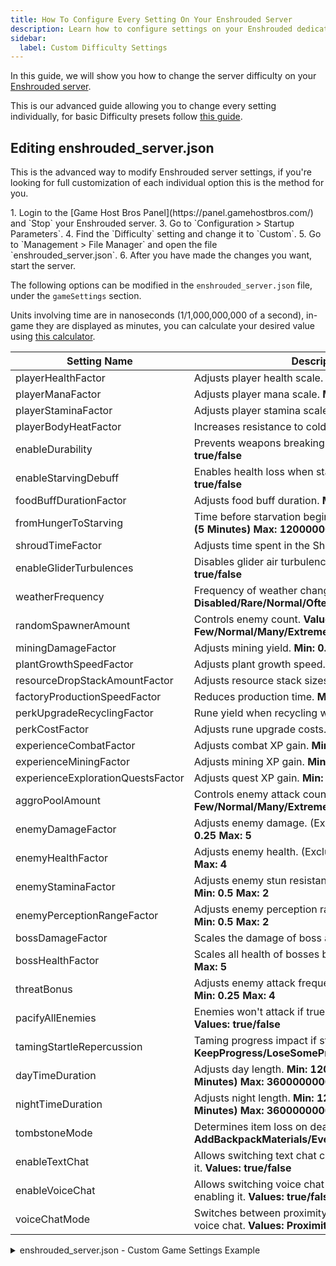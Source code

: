 ```yaml
---
title: How To Configure Every Setting On Your Enshrouded Server
description: Learn how to configure settings on your Enshrouded dedicated server with this comprehensive and easy-to-follow guide.
sidebar:
  label: Custom Difficulty Settings
---
```


In this guide, we will show you how to change the server difficulty on your [Enshrouded server](https://www.gamehostbros.com/enshrouded-server-hosting/). 

This is our advanced guide allowing you to change every setting individually, for basic Difficulty presets follow [this guide](/games/enshrouded/change-difficulty-presets/).

## Editing enshrouded_server.json

This is the advanced way to modify Enshrouded server settings, if you're looking for full customization of each individual option this is the method for you.

<Steps>
1. Login to the [Game Host Bros Panel](https://panel.gamehostbros.com/) and `Stop` your Enshrouded server.
3. Go to `Configuration > Startup Parameters`.
4. Find the `Difficulty` setting and change it to `Custom`.
5. Go to `Management > File Manager` and open the file `enshrouded_server.json`.
6. After you have made the changes you want, start the server. 
</Steps>

The following options can be modified in the `enshrouded_server.json` file, under the `gameSettings` section. 

Units involving time are in nanoseconds (1/1,000,000,000 of a second), in-game they are displayed as minutes, you can calculate your desired value using [this calculator](https://www.unitconverters.net/time/minute-to-nanosecond.htm).

| Setting Name                  | Description                                                                                 |
|-------------------------------|---------------------------------------------------------------------------------------------|
| playerHealthFactor            | Adjusts player health scale. **Min: 0.25 Max: 4**                                          |
| playerManaFactor              | Adjusts player mana scale. **Min: 0.25 Max: 4**                                            |
| playerStaminaFactor           | Adjusts player stamina scale. **Min: 0.25 Max: 4**                                         |
| playerBodyHeatFactor          | Increases resistance to cold. **Min: 0.5 Max: 2**                                          |
| enableDurability              | Prevents weapons breaking if false. **Values: true/false**                                 |
| enableStarvingDebuff          | Enables health loss when starving. **Values: true/false**                                  |
| foodBuffDurationFactor        | Adjusts food buff duration. **Min: 0.5 Max: 2**                                            |
| fromHungerToStarving          | Time before starvation begins. **Min: 300000000000 (5 Minutes) Max: 1200000000000 (20 minutes)** |
| shroudTimeFactor              | Adjusts time spent in the Shroud. **Min: 0.5 Max: 2**                                      |
| enableGliderTurbulences       | Disables glider air turbulence if false. **Values: true/false**                            |
| weatherFrequency              | Frequency of weather changes. **Values: Disabled/Rare/Normal/Often**                       |
| randomSpawnerAmount           | Controls enemy count. **Values: Few/Normal/Many/Extreme**                                  |
| miningDamageFactor            | Adjusts mining yield. **Min: 0.5 Max: 2**                                                 |
| plantGrowthSpeedFactor        | Adjusts plant growth speed. **Min: 0.25 Max: 2**                                           |
| resourceDropStackAmountFactor | Adjusts resource stack sizes. **Min: 0.25 Max: 2**                                         |
| factoryProductionSpeedFactor  | Reduces production time. **Min: 0.25 Max: 2**                                             |
| perkUpgradeRecyclingFactor    | Rune yield when recycling weapons. **Min: 0 Max: 1**                                      |
| perkCostFactor                | Adjusts rune upgrade costs. **Min: 0.25 Max: 2**                                           |
| experienceCombatFactor        | Adjusts combat XP gain. **Min: 0.25 Max: 2**                                              |
| experienceMiningFactor        | Adjusts mining XP gain. **Min: 0 Max: 2**                                                 |
| experienceExplorationQuestsFactor | Adjusts quest XP gain. **Min: 0.25 Max: 2**                                          |
| aggroPoolAmount               | Controls enemy attack count. **Values: Few/Normal/Many/Extreme**                           |
| enemyDamageFactor             | Adjusts enemy damage. (Excludes Bosses) **Min: 0.25 Max: 5**                               |
| enemyHealthFactor             | Adjusts enemy health. (Excludes Bosses) **Min: 0.25 Max: 4**                               |
| enemyStaminaFactor            | Adjusts enemy stun resistance. (Excludes Bosses) **Min: 0.5 Max: 2**                       |
| enemyPerceptionRangeFactor    | Adjusts enemy perception range. (Excludes Bosses) **Min: 0.5 Max: 2**                      |
| bossDamageFactor              | Scales the damage of boss attacks. **Min: 0.2 Max: 5**                                                  |
| bossHealthFactor              | Scales all health of bosses by this value. **Min: 0.2 Max: 5**                                                  |
| threatBonus                   | Adjusts enemy attack frequency. (Excludes Bosses) **Min: 0.25 Max: 4**                     |
| pacifyAllEnemies              | Enemies won't attack if true. (Excludes Bosses) **Values: true/false**                     |
| tamingStartleRepercussion     | Taming progress impact if startled. **Values: KeepProgress/LoseSomeProgress/LoseAllProgress** |
| dayTimeDuration               | Adjusts day length.  **Min: 120000000000 (2 Minutes) Max: 3600000000000 (60 Minutes)** |
| nightTimeDuration             | Adjusts night length.  **Min: 120000000000 (2 Minutes) Max: 3600000000000 (60 Minutes)** |
| tombstoneMode                 | Determines item loss on death. **Values: AddBackpackMaterials/Everything/NoTombstone**    |
| enableTextChat                | Allows switching text chat completely off or enabling it. **Values: true/false**           |
| enableVoiceChat               | Allows switching voice chat completely off or enabling it. **Values: true/false**          |
| voiceChatMode                 | Switches between proximity and global server-wide voice chat. **Values: Proximity/Global** |



<details>
<summary>enshrouded_server.json - Custom Game Settings Example</summary>

```json title="enshrouded_server.json"
"gameSettingsPreset": "Custom",
"gameSettings": {
"playerHealthFactor": 2,
"playerManaFactor": 3,
"playerStaminaFactor": 4,
"playerBodyHeatFactor": 0.25,
"enableDurability": true,
"enableStarvingDebuff": false,
"foodBuffDurationFactor": 1,
"fromHungerToStarving": 300000000000,
"shroudTimeFactor": 1,
"tombstoneMode": "AddBackpackMaterials",
"enableGliderTurbulences": true,
"weatherFrequency": "Normal",
"miningDamageFactor": 1,
"plantGrowthSpeedFactor": 1,
"resourceDropStackAmountFactor": 1,
"factoryProductionSpeedFactor": 1,
"perkUpgradeRecyclingFactor": 0.500000,
"perkCostFactor": 1,
"experienceCombatFactor": 1,
"experienceMiningFactor": 1,
"experienceExplorationQuestsFactor": 1,
"randomSpawnerAmount": "Normal",
"aggroPoolAmount": "Normal",
"enemyDamageFactor": 1,
"enemyHealthFactor": 1,
"enemyStaminaFactor": 2,
"enemyPerceptionRangeFactor": 1,
"bossDamageFactor": 1,
"bossHealthFactor": 1,
"threatBonus": 1,
"pacifyAllEnemies": false,
"tamingStartleRepercussion": "LoseSomeProgress",
"dayTimeDuration": 1800000000000,
"nightTimeDuration": 720000000000
},
```
</details>
